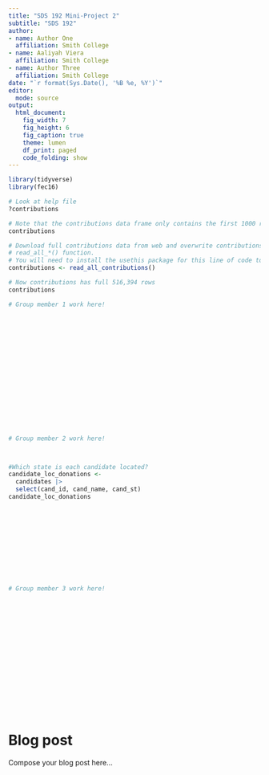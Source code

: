 ```yaml
---
title: "SDS 192 Mini-Project 2"
subtitle: "SDS 192"
author: 
- name: Author One
  affiliation: Smith College
- name: Aaliyah Viera
  affiliation: Smith College
- name: Author Three
  affiliation: Smith College
date: "`r format(Sys.Date(), '%B %e, %Y')`"
editor: 
  mode: source
output: 
  html_document:
    fig_width: 7
    fig_height: 6
    fig_caption: true
    theme: lumen
    df_print: paged
    code_folding: show
---
```


```r
library(tidyverse)
library(fec16)
```

```r
# Look at help file
?contributions

# Note that the contributions data frame only contains the first 1000 rows:
contributions

# Download full contributions data from web and overwrite contributions using:
# read_all_*() function.
# You will need to install the usethis package for this line of code to work
contributions <- read_all_contributions()

# Now contributions has full 516,394 rows
contributions
```

```r
# Group member 1 work here!



















```

```r
# Group member 2 work here!



#Which state is each candidate located?
candidate_loc_donations <- 
  candidates |>
  select(cand_id, cand_name, cand_st)
candidate_loc_donations













```

```r
# Group member 3 work here!



















```

# Blog post

Compose your blog post here...



